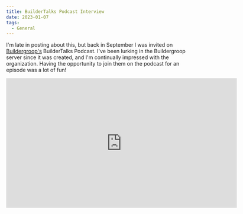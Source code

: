 ```yaml
---
title: BuilderTalks Podcast Interview
date: 2023-01-07
tags:
  - General
---
```


I'm late in posting about this, but back in September I was invited on [Buildergroop's](https://www.buildergroop.com) BuilderTalks Podcast. I've been lurking in the Buildergroop server since it was created, and I'm continually impressed with the organization. Having the opportunity to join them on the podcast for an episode was a lot of fun!

<iframe
  src="https://open.spotify.com/embed/episode/4sgZBJFLLkzlQlgdgbbZL4/video?utm_source=generator&t=0"
  width="624"
  height="351"
  frameBorder="0"
  allowfullscreen=""
  allow="autoplay; clipboard-write; encrypted-media; fullscreen; picture-in-picture"
  loading="lazy"
/>

[Listen on Spotify](https://open.spotify.com/episode/4sgZBJFLLkzlQlgdgbbZL4?si=e0e01f79e7fd4f0f)
